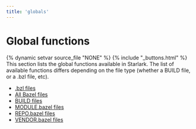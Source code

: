 ```yaml
---
title: 'globals'
---
```


<html devsite>
<head>
  <meta name="project_path" value="/_project.yaml">
  <meta name="book_path" value="/_book.yaml">
</head>
<body>
<h1 class="page-title">Global functions</h1>

{% dynamic setvar source_file "NONE" %}
{% include "_buttons.html" %}
This section lists the global functions available in Starlark. The list of available functions differs depending on the file type (whether a BUILD file, or a .bzl file, etc).

<ul>

<li><a href="/rules/lib/globals/bzl">.bzl files</a></li>

<li><a href="/rules/lib/globals/all">All Bazel files</a></li>

<li><a href="/rules/lib/globals/build">BUILD files</a></li>

<li><a href="/rules/lib/globals/module">MODULE.bazel files</a></li>

<li><a href="/rules/lib/globals/repo">REPO.bazel files</a></li>

<li><a href="/rules/lib/globals/vendor">VENDOR.bazel files</a></li>
</ul>
</body>
</html>
